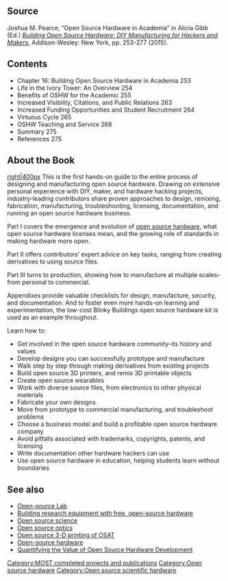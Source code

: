 {{MOST}}
{{Pearce-pubs}}
==Source==
Joshua M. Pearce, “Open Source Hardware in Academia” in Alicia Gibb (Ed.) ''[http://www.pearsonhighered.com/educator/product/Building-Open-Source-Hardware-DIY-Manufacturing-for-Hackers-and-Makers/9780321906045.page Building Open Source Hardware: DIY Manufacturing for Hackers and Makers]'', Addison-Wesley: New York, pp. 253-277 (2015).

==Contents==
* Chapter 16:  Building Open Source Hardware in Academia         253
* Life in the Ivory Tower: An Overview  254
* Benefits of OSHW for the Academic  255
* Increased Visibility, Citations, and Public Relations  263
* Increased Funding Opportunities and Student Recruitment  264
* Virtuous Cycle  265
* OSHW Teaching and Service  268
* Summary  275
* References  275

==About the Book==
[[image:Building-osh.jpg|right|400px]]
This is the first hands-on guide to the entire process of designing and manufacturing open source hardware. Drawing on extensive personal experience with DIY, maker, and hardware hacking projects, industry-leading contributors share proven approaches to design, remixing, fabrication, manufacturing, troubleshooting, licensing, documentation, and running an open source hardware business.

Part I covers the emergence and evolution of [[open source hardware]], what open source hardware licenses mean, and the growing role of standards in making hardware more open.

Part II offers contributors’ expert advice on key tasks, ranging from creating derivatives to using source files.

Part III turns to production, showing how to manufacture at multiple scales–from personal to commercial.

Appendixes provide valuable checklists for design, manufacture, security, and documentation. And to foster even more hands-on learning and experimentation, the low-cost Blinky Buildings open source hardware kit is used as an example throughout.

Learn how to:

* Get involved in the open source hardware community–its history and values
* Develop designs you can successfully prototype and manufacture
* Walk step by step through making derivatives from existing projects
* Build open source 3D printers, and remix 3D printable objects
* Create open source wearables
* Work with diverse source files, from electronics to other physical materials
* Fabricate your own designs
* Move from prototype to commercial manufacturing, and troubleshoot problems
* Choose a business model and build a profitable open source hardware company
* Avoid pitfalls associated with trademarks, copyrights, patents, and licensing
* Write documentation other hardware hackers can use
* Use open source hardware in education, helping students learn without boundaries

==See also==
* [[Open-source Lab]]
* [[Building research equipment with free, open-source hardware]]
* [[Open source science]]
* [[Open source optics]]
* [[Open source 3-D printing of OSAT]]
* [[Open-source hardware]]
* [[Quantifying the Value of Open Source Hardware Development]]

[[Category:MOST completed projects and publications]]
[[Category:Open source hardware]]
[[Category:Open source scientific hardware]]
